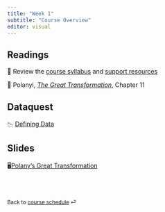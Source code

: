 ```yaml
---
title: "Week 1"
subtitle: "Course Overview"
editor: visual
---
```


## Readings

📖 Review the [course syllabus](/course-syllabus.html) and [support
resources](/course-support.html)

📖 Polanyi, [*The Great
Transformation*](https://ebookcentral.proquest.com/lib/gwu/reader.action?docID=3117969&ppg=87),
Chapter 11

## Dataquest

📉 [Defining
Data](https://app.dataquest.io/c/141/m/756/defining-data/1/introduction-to-data-foundations)

## Slides

🖥[Polany's Great Transformation](/slides/lecture-1.html)

<br><br>

::: {style="font-size: 0.875em;"}
Back to [course schedule](/ "Course schedule") ⏎
:::
